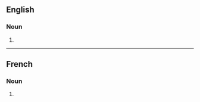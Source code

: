 ==English==

===Noun===
{{head|en|noun form}}

# {{plural of|en|kidnapping}}

----

==French==

===Noun===
{{head|fr|noun plural form|g=m}}

# {{plural of|fr|kidnapping}}
